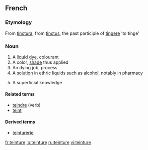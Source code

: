 ==French==

===Etymology===
From {{etyl|la|fr}} [[tinctura]], from [[tinctus]], the past participle of [[tingere]] 'to tinge'

===Noun===
{{fr-noun|f}}

# A liquid [[dye]], colourant
# A color, [[shade]] thus applied
# An dying job, process
# A [[solution]] in ethric liquids such as alcohol, notably in pharmacy
# {{figurative}} A superficial knowledge

====Related terms====
* [[teindre]] (verb)
* [[teint]] {{m}}

====Derived terms====
* [[teinturerie]]

[[fr:teinture]]
[[io:teinture]]
[[ru:teinture]]
[[vi:teinture]]
